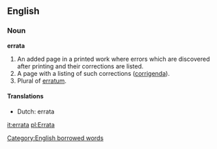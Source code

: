 ==English==

===Noun===
'''errata'''
# An added page in a printed work where errors which are discovered after printing and their corrections are listed.
# A page with a listing of such corrections ([[corrigenda]]).
# Plural of [[erratum]].

==== Translations ====
*Dutch: errata

[[Category:English borrowed words]]
[[it:errata]]
[[pl:Errata]]